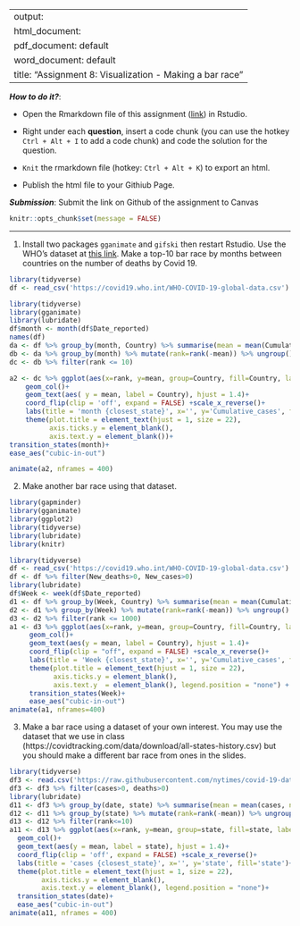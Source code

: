 
---
output: 
  html_document:
  pdf_document: default
  word_document: default
title: "Assignment 8: Visualization - Making a bar race"
---

***How to do it?***: 

- Open the Rmarkdown file of this assignment ([link](fa2021_assignment8.Rmd)) in Rstudio. 

- Right under each **question**, insert  a code chunk (you can use the hotkey `Ctrl + Alt + I` to add a code chunk) and code the solution for the question. 

- `Knit` the rmarkdown file (hotkey: `Ctrl + Alt + K`) to export an html.  

-  Publish the html file to your Githiub Page. 

***Submission***: Submit the link on Github of the assignment to Canvas

```r
knitr::opts_chunk$set(message = FALSE)
```


-------

1. Install two packages `gganimate` and `gifski` then restart Rstudio. Use the WHO's dataset at [this link](https://covid19.who.int/WHO-COVID-19-global-data.csv). Make a top-10 bar race by months between countries on the number of deaths by Covid 19.  
```r
library(tidyverse)
df <- read_csv('https://covid19.who.int/WHO-COVID-19-global-data.csv')
```

```r
library(tidyverse)
library(gganimate)
library(lubridate)
df$month <- month(df$Date_reported)
names(df)
da <- df %>% group_by(month, Country) %>% summarise(mean = mean(Cumulative_cases, na.rm=TRUE))
db <- da %>% group_by(month) %>% mutate(rank=rank(-mean)) %>% ungroup()
dc <- db %>% filter(rank <= 10)

a2 <- dc %>% ggplot(aes(x=rank, y=mean, group=Country, fill=Country, label=Country))+
    geom_col()+
    geom_text(aes( y = mean, label = Country), hjust = 1.4)+
    coord_flip(clip = 'off', expand = FALSE) +scale_x_reverse()+
    labs(title = 'month {closest_state}', x='', y='Cumulative_cases', fill='Country')+
    theme(plot.title = element_text(hjust = 1, size = 22),
          axis.ticks.y = element_blank(),
          axis.text.y = element_blank())+
transition_states(month)+
ease_aes("cubic-in-out")

animate(a2, nframes = 400)
```

2. Make another bar race using that dataset.  
```r
library(gapminder)
library(gganimate)
library(ggplot2)
library(tidyverse)
library(lubridate)
library(knitr)
```

```r
library(tidyverse)
df <- read_csv('https://covid19.who.int/WHO-COVID-19-global-data.csv')
df <- df %>% filter(New_deaths>0, New_cases>0)
library(lubridate)
df$Week <- week(df$Date_reported)
d1 <- df %>% group_by(Week, Country) %>% summarise(mean = mean(Cumulative_cases, na.rm=TRUE))
d2 <- d1 %>% group_by(Week) %>% mutate(rank=rank(-mean)) %>% ungroup()
d3 <- d2 %>% filter(rank <= 1000)
a1 <- d3 %>% ggplot(aes(x=rank, y=mean, group=Country, fill=Country, label=Country))+
     geom_col()+
     geom_text(aes(y = mean, label = Country), hjust = 1.4)+
     coord_flip(clip = "off", expand = FALSE) +scale_x_reverse()+
     labs(title = 'Week {closest_state}', x='', y='Cumulative_cases', fill='Country')+
     theme(plot.title = element_text(hjust = 1, size = 22),
           axis.ticks.y = element_blank(),
           axis.text.y  = element_blank(), legend.position = "none") + 
     transition_states(Week)+
     ease_aes("cubic-in-out")
animate(a1, nframes=400)
```

3. Make a bar race using a dataset of your own interest. You may use the dataset that we use in class (https://covidtracking.com/data/download/all-states-history.csv) but you should make a different bar race from ones in the slides. 

```r
library(tidyverse)
df3 <- read.csv('https://raw.githubusercontent.com/nytimes/covid-19-data/master/us-states.csv')
df3 <- df3 %>% filter(cases>0, deaths>0)
library(lubridate)
d11 <- df3 %>% group_by(date, state) %>% summarise(mean = mean(cases, na.rm=TRUE))
d12 <- d11 %>% group_by(state) %>% mutate(rank=rank(-mean)) %>% ungroup()
d13 <- d12 %>% filter(rank<=10)
a11 <- d13 %>% ggplot(aes(x=rank, y=mean, group=state, fill=state, label=state))+
  geom_col()+
  geom_text(aes(y = mean, label = state), hjust = 1.4)+
  coord_flip(clip = 'off', expand = FALSE) +scale_x_reverse()+
  labs(title = 'cases {closest_state}', x='', y='state', fill='state')+
  theme(plot.title = element_text(hjust = 1, size = 22),
        axis.ticks.y = element_blank(),
        axis.text.y = element_blank(), legend.position = "none")+
  transition_states(date)+
  ease_aes("cubic-in-out")
animate(a11, nframes = 400)
```


